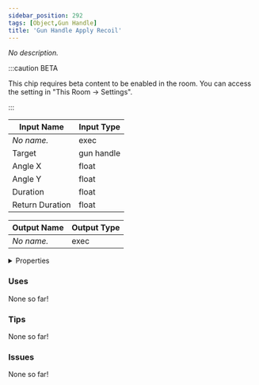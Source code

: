 ```yaml
---
sidebar_position: 292
tags: [Object,Gun Handle]
title: 'Gun Handle Apply Recoil'
---
```


*No description.*

:::caution BETA

This chip requires beta content to be enabled in the room. You can access the setting in "This Room -> Settings".

:::




<EsbSvg />

| Input Name | Input Type |
|-----------|-----------|
| *No name.* | exec |
| Target | gun handle |
| Angle X | float |
| Angle Y | float |
| Duration | float |
| Return Duration | float |

| Output Name | Output Type |
|-----------|-----------|
| *No name.* | exec |


<details>
  <summary>Properties</summary>
  <div>
    <div>
    <table>
      <thead>
        <tr>
          <th>Is beta required?</th>
          <th>✅</th>
        </tr>
        <tr>
          <th>Is this chip a trolling risk?</th>
          <th>❌</th>
        </tr>
        <tr>
          <th>Is this chip a role assignment risk?</th>
          <th>❌</th>
        </tr>
        <tr>
          <th>Chip UUID</th>
          <th>dca5d998-4ce5-4121-9915-bc4f54df595d</th>
        </tr>
      </thead>
    </table>
    </div>
  </div>
</details>

### Uses

None so far!

### Tips

None so far!

### Issues

None so far!